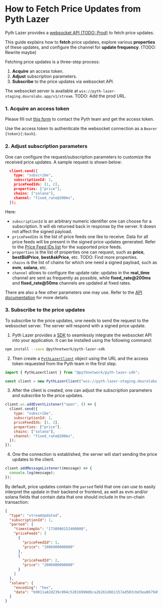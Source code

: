 
# How to Fetch Price Updates from Pyth Lazer

Pyth Lazer provides a [websocket API (TODO: Prod)](https://pyth-lazer-staging.dourolabs.app/docs) to fetch price updates. 


This guide explains how to **fetch** price updates, explore various **properties** of these updates, and configure the channel for **update frequency**. (TODO: Rewrite maybe)

Fetching price updates is a three-step process:

1. **Acquire** an access token.
2. **Adjust** subscription parameters.
3. **Subscribe** to the price updates via websocket API.

The websocket server is available at `wss://pyth-lazer-staging.dourolabs.app/v1/stream`.
TODO: Add the prod URL.

<Steps>

### 1. Acquire an access token

Please fill out [this form](https://tally.so/r/nP2lG5) to contact the Pyth team and get the access token.

Use the access token to authenticate the websocket connection as a `Bearer {token}{:bash}`.


### 2. Adjust subscription parameters

One can configure the request/subscription parameters to customize the received price updates. A sample request is shown below:

```json
  client.send({
    type: "subscribe",
    subscriptionId: 1,
    priceFeedIds: [1, 2],
    properties: ["price"],
    chains: ["solana"],
    channel: "fixed_rate@200ms",
  });
```
Here:

- `subscriptionId` is an arbitrary numeric identifier one can choose for a subscription. It will eb returned back in response by the server. It doesn not affect the signed payload.
- `priceFeedIds` is the list of price feeds one like to receive. Data for all price feeds will be present in the signed price updates generated. Refer to the [Price Feed IDs list](./price-feeds.mdx) for the supported price feeds.
- `properties` is the list of properties one can request, such as **price**, **bestBidPrice**, **bestAskPrice**, etc. TODO: Find more properties.
- `chains` is the list of chains for which one need a signed payload, such as **evm**, **solana**, etc.
- `channel` allows to configure the update rate: updates in the **real_time** channel are sent as frequently as possible, while **fixed_rate@200ms** and **fixed_rate@50ms** channels are updated at fixed rates.

There are also a few other parameters one may use. Refer to the [API documentation](https://pyth-lazer-staging.dourolabs.app/docs) for more details.

### 3. Subscribe to the price updates

To subscribe to the price updates, one needs to send the request to the websocket server. The server will respond with a signed price update.

1. Pyth Lazer provides a [SDK](https://github.com/pyth-network/pyth-crosschain/tree/main/lazer/sdk/js) to seamlessly integrate the websocket API into your application. 
It can be installed using the following command:

```bash
npm install --save @pythnetwork/pyth-lazer-sdk
```

2. Then create a [`PythLazerClient`](https://github.com/pyth-network/pyth-crosschain/blob/main/lazer/sdk/js/src/client.ts#L32) object using the URL and the access token requested from the Pyth team in the first step.

```js
import { PythLazerClient } from "@pythnetwork/pyth-lazer-sdk";

const client = new PythLazerClient("wss://pyth-lazer-staging.dourolabs.app/v1/stream", "ctoken1");
```

3. After the client is created, one can adjust the subscription parameters and subscribe to the price updates.

```js
client.ws.addEventListener("open", () => {
  client.send({
    type: "subscribe",
    subscriptionId: 1,
    priceFeedIds: [1, 2],
    properties: ["price"],
    chains: ["solana"],
    channel: "fixed_rate@200ms",
  });
});
```

4. One the connection is established, the server will start sending the price updates to the client.

```js
client.addMessageListener((message) => {
  console.log(message);
});
```

By default, price updates contain the `parsed` field that one can use to easily interpret the update in their backend or frontend, as well as evm and/or solana fields that contain data that one should include in the on-chain transaction:

```json
{
  "type": "streamUpdated",
  "subscriptionId": 1,
  "parsed": {
    "timestampUs": "1730986152400000",
    "priceFeeds": [
      {
        "priceFeedId": 1,
        "price": "1006900000000"
      },
      {
        "priceFeedId": 2,
        "price": "2006900000000"
      }
    ]
  },
  "solana": {
    "encoding": "hex",
    "data": "b9011a82d239c094c52016990d6ca2b261dbb1157ad503cbd3ea0679493316150cf3457624d19ec3f6e0a0e94373ab0971e39d939beda15cc02eb3c5454eb700f1f7310df65210bee4fcf5b1cee1e537fabcfd95010297653b94af04d454fc473e94834f2a0075d3c7938094b99e52260600030201000000010000b5ea6fea00000002000000010000c58f44d3010000"
  }
}
```



</Steps>